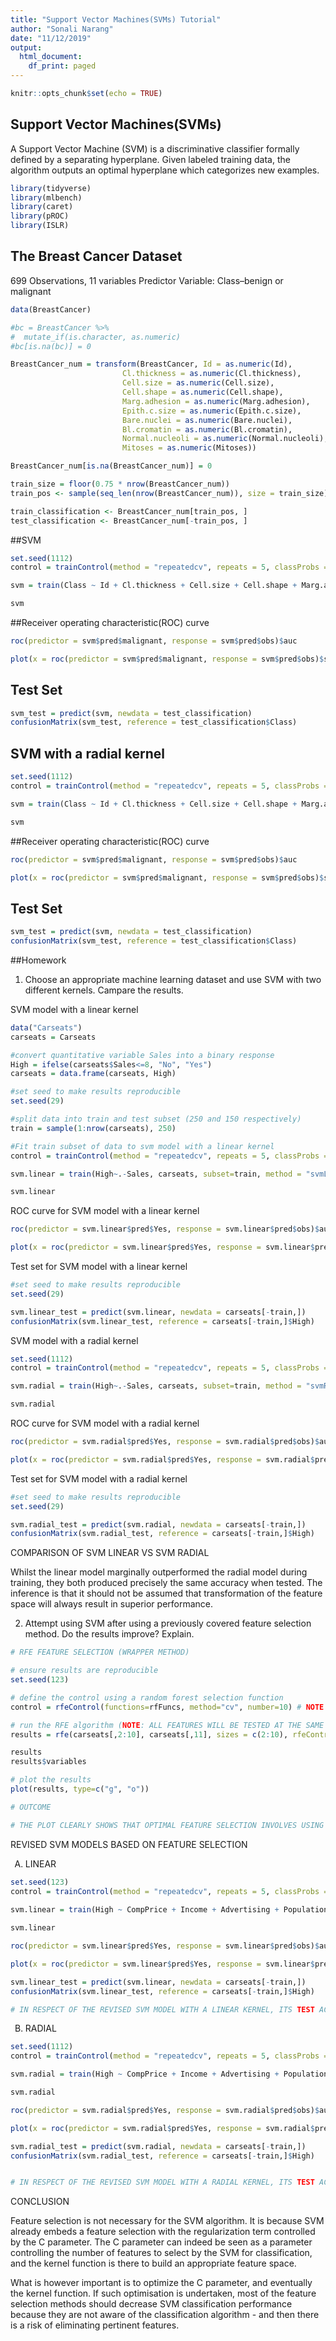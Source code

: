 ```yaml
---
title: "Support Vector Machines(SVMs) Tutorial"
author: "Sonali Narang"
date: "11/12/2019"
output:
  html_document:
    df_print: paged
---
```


```r
knitr::opts_chunk$set(echo = TRUE)
```

## Support Vector Machines(SVMs)

A Support Vector Machine (SVM) is a discriminative classifier formally defined by a separating hyperplane. Given labeled training data, the algorithm outputs an optimal hyperplane which categorizes new examples.

```r
library(tidyverse)
library(mlbench)
library(caret)
library(pROC)
library(ISLR)
```

## The Breast Cancer Dataset
699 Observations, 11 variables
Predictor Variable: Class--benign or malignant 

```r
data(BreastCancer)

#bc = BreastCancer %>% 
#  mutate_if(is.character, as.numeric)
#bc[is.na(bc)] = 0

BreastCancer_num = transform(BreastCancer, Id = as.numeric(Id), 
                         Cl.thickness = as.numeric(Cl.thickness),
                         Cell.size = as.numeric(Cell.size),
                         Cell.shape = as.numeric(Cell.shape), 
                         Marg.adhesion = as.numeric(Marg.adhesion),
                         Epith.c.size = as.numeric(Epith.c.size),
                         Bare.nuclei = as.numeric(Bare.nuclei), 
                         Bl.cromatin = as.numeric(Bl.cromatin), 
                         Normal.nucleoli = as.numeric(Normal.nucleoli),
                         Mitoses = as.numeric(Mitoses))

BreastCancer_num[is.na(BreastCancer_num)] = 0

train_size = floor(0.75 * nrow(BreastCancer_num))
train_pos <- sample(seq_len(nrow(BreastCancer_num)), size = train_size)

train_classification <- BreastCancer_num[train_pos, ]
test_classification <- BreastCancer_num[-train_pos, ]

```

##SVM 

```r
set.seed(1112)
control = trainControl(method = "repeatedcv", repeats = 5, classProbs = T, savePredictions = T)

svm = train(Class ~ Id + Cl.thickness + Cell.size + Cell.shape + Marg.adhesion + Epith.c.size + Bare.nuclei + Bl.cromatin + Normal.nucleoli +  Mitoses,  data = train_classification, method = "svmLinear", tuneLength = 10, trControl = control)

svm
```
##Receiver operating characteristic(ROC) curve

```r
roc(predictor = svm$pred$malignant, response = svm$pred$obs)$auc

plot(x = roc(predictor = svm$pred$malignant, response = svm$pred$obs)$specificities, y = roc(predictor = svm$pred$malignant, response = svm$pred$obs)$sensitivities, col= "blue", xlim = c(1, 0), type ="l", ylab = "Sensitivity", xlab = "Specificity")

```
## Test Set 

```r
svm_test = predict(svm, newdata = test_classification)
confusionMatrix(svm_test, reference = test_classification$Class)
```
## SVM with a radial kernel 

```r
set.seed(1112)
control = trainControl(method = "repeatedcv", repeats = 5, classProbs = T, savePredictions = T)

svm = train(Class ~ Id + Cl.thickness + Cell.size + Cell.shape + Marg.adhesion + Epith.c.size + Bare.nuclei + Bl.cromatin + Normal.nucleoli +  Mitoses,  data = train_classification, method = "svmRadial", tuneLength = 10, trControl = control)

svm
```

##Receiver operating characteristic(ROC) curve

```r
roc(predictor = svm$pred$malignant, response = svm$pred$obs)$auc

plot(x = roc(predictor = svm$pred$malignant, response = svm$pred$obs)$specificities, y = roc(predictor = svm$pred$malignant, response = svm$pred$obs)$sensitivities, col= "blue", xlim = c(1, 0), type ="l", ylab = "Sensitivity", xlab = "Specificity")

```

## Test Set 

```r
svm_test = predict(svm, newdata = test_classification)
confusionMatrix(svm_test, reference = test_classification$Class)
```

##Homework

1. Choose an appropriate machine learning dataset and use SVM with two different kernels. Campare the results.

SVM model with a linear kernel

```r
data("Carseats")
carseats = Carseats

#convert quantitative variable Sales into a binary response 
High = ifelse(carseats$Sales<=8, "No", "Yes")
carseats = data.frame(carseats, High)

#set seed to make results reproducible 
set.seed(29)

#split data into train and test subset (250 and 150 respectively)
train = sample(1:nrow(carseats), 250)

#Fit train subset of data to svm model with a linear kernel
control = trainControl(method = "repeatedcv", repeats = 5, classProbs = T, savePredictions = T)

svm.linear = train(High~.-Sales, carseats, subset=train, method = "svmLinear", tuneLength = 10, trControl = control)

svm.linear

```

ROC curve for SVM model with a linear kernel

```r

roc(predictor = svm.linear$pred$Yes, response = svm.linear$pred$obs)$auc

plot(x = roc(predictor = svm.linear$pred$Yes, response = svm.linear$pred$obs)$specificities, y = roc(predictor = svm.linear$pred$Yes, response = svm.linear$pred$obs)$sensitivities, col= "blue", xlim = c(1, 0), type ="l", ylab = "Sensitivity", xlab = "Specificity")

```

Test set for SVM model with a linear kernel

```r
#set seed to make results reproducible 
set.seed(29)

svm.linear_test = predict(svm.linear, newdata = carseats[-train,])
confusionMatrix(svm.linear_test, reference = carseats[-train,]$High)
```

SVM model with a radial kernel

```r

set.seed(1112)
control = trainControl(method = "repeatedcv", repeats = 5, classProbs = T, savePredictions = T)

svm.radial = train(High~.-Sales, carseats, subset=train, method = "svmRadial", tuneLength = 10, trControl = control)

svm.radial

```

ROC curve for SVM model with a radial kernel

```r
roc(predictor = svm.radial$pred$Yes, response = svm.radial$pred$obs)$auc

plot(x = roc(predictor = svm.radial$pred$Yes, response = svm.radial$pred$obs)$specificities, y = roc(svm.radial$pred$Yes, response = svm.radial$pred$obs)$sensitivities, col= "blue", xlim = c(1, 0), type ="l", ylab = "Sensitivity", xlab = "Specificity")
```

Test set for SVM model with a radial kernel

```r

#set seed to make results reproducible 
set.seed(29)

svm.radial_test = predict(svm.radial, newdata = carseats[-train,])
confusionMatrix(svm.radial_test, reference = carseats[-train,]$High)

```

COMPARISON OF SVM LINEAR VS SVM RADIAL 

Whilst the linear model marginally outperformed the radial model during training, they both produced precisely the same accuracy when tested. The inference is that it should not be assumed that transformation of the feature space will always result in superior performance. 


2. Attempt using SVM after using a previously covered feature selection method. Do the results improve? Explain. 

```r
# RFE FEATURE SELECTION (WRAPPER METHOD)

# ensure results are reproducible
set.seed(123)

# define the control using a random forest selection function 
control = rfeControl(functions=rfFuncs, method="cv", number=10) # NOTE 10 FOLD CROSS- VALIDATION RESAMPLING METHOD

# run the RFE algorithm (NOTE: ALL FEATURES WILL BE TESTED AT THE SAME TIME)
results = rfe(carseats[,2:10], carseats[,11], sizes = c(2:10), rfeControl = control)

results
results$variables

# plot the results 
plot(results, type=c("g", "o"))

# OUTCOME

# THE PLOT CLEARLY SHOWS THAT OPTIMAL FEATURE SELECTION INVOLVES USING 7 FEATURES. Price AND Urban ARE THE FEATURES EXCLUDED.
```

REVISED SVM MODELS BASED ON FEATURE SELECTION

A) LINEAR

```r

set.seed(123)
control = trainControl(method = "repeatedcv", repeats = 5, classProbs = T, savePredictions = T)
    
svm.linear = train(High ~ CompPrice + Income + Advertising + Population + ShelveLoc + Age + Education + US, carseats, subset=train, method = "svmLinear", tuneLength = 10, trControl = control)

svm.linear

roc(predictor = svm.linear$pred$Yes, response = svm.linear$pred$obs)$auc

plot(x = roc(predictor = svm.linear$pred$Yes, response = svm.linear$pred$obs)$specificities, y = roc(predictor = svm.linear$pred$Yes, response = svm.linear$pred$obs)$sensitivities, col= "blue", xlim = c(1, 0), type ="l", ylab = "Sensitivity", xlab = "Specificity")

svm.linear_test = predict(svm.linear, newdata = carseats[-train,])
confusionMatrix(svm.linear_test, reference = carseats[-train,]$High)

# IN RESPECT OF THE REVISED SVM MODEL WITH A LINEAR KERNEL, ITS TEST ACCURACY SCORE OF 0.7933 IS LESS THAN THE ORIGINAL RESPECTIVE MODEL'S TEST ACCURACY SCORE OF 0.8733. IN THIS CASE, FEATURE SELECTION HAS NOT IMPROVED THE MODEL.

```

B) RADIAL

```r

set.seed(1112)
control = trainControl(method = "repeatedcv", repeats = 5, classProbs = T, savePredictions = T)

svm.radial = train(High ~ CompPrice + Income + Advertising + Population + ShelveLoc + Age + Education + US, carseats, subset=train, method = "svmRadial", tuneLength = 10, trControl = control)

svm.radial

roc(predictor = svm.radial$pred$Yes, response = svm.radial$pred$obs)$auc

plot(x = roc(predictor = svm.radial$pred$Yes, response = svm.radial$pred$obs)$specificities, y = roc(svm.radial$pred$Yes, response = svm.radial$pred$obs)$sensitivities, col= "blue", xlim = c(1, 0), type ="l", ylab = "Sensitivity", xlab = "Specificity")

svm.radial_test = predict(svm.radial, newdata = carseats[-train,])
confusionMatrix(svm.radial_test, reference = carseats[-train,]$High)


# IN RESPECT OF THE REVISED SVM MODEL WITH A RADIAL KERNEL, ITS TEST ACCURACY SCORE OF 0.7733 IS LESS THAN THE ORIGINAL RESPECTIVE MODEL'S TEST ACCURACY SCORE OF 0.8733. FURTHERMORE, IT'S SCORE IS WORSE THAN THE REVISED LINEAR MODEL'S SCORE OF 0.7933 - ORIGINALLY, THE LINEAR AND RADIAL TEST ACCURACY SCORES WERE EQUAL. IN THIS CASE, FEATURE SELECTION HAS NOT IMPROVED THE MODEL.

```

CONCLUSION

Feature selection is not necessary for the SVM algorithm. It is because SVM already embeds a feature selection with the regularization term controlled by the C parameter. The C parameter can indeed be seen as a parameter controlling the number of features to select by the SVM for classification, and the kernel function is there to build an appropriate feature space. 

What is however important is to optimize the C parameter, and eventually the kernel function. If such optimisation is undertaken, most of the feature selection methods should decrease SVM classification performance because they are not aware of the classification algorithm - and then there is a risk of eliminating pertinent features.